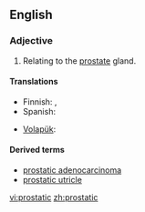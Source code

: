 ==English==

===Adjective===
{{en-adj|-}}

# {{anatomy}} Relating to the [[prostate]] gland.

====Translations====
{{trans-top|relating to the prostate gland}}
* Finnish: {{t-|fi|eturauhanen|alt=eturauhas-}}, {{t-|fi|eturauhanen|alt=eturauhasen}}
* Spanish: {{t-|es|prostático}}
{{trans-mid}}
* [[Volapük]]: {{t|vo|prostatik}}
{{trans-bottom}}

====Derived terms====
*[[prostatic adenocarcinoma]]
*[[prostatic utricle]]

[[vi:prostatic]]
[[zh:prostatic]]